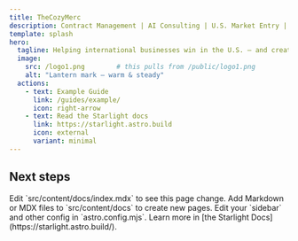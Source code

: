 ```yaml
---
title: TheCozyMerc
description: Contract Management | AI Consulting | U.S. Market Entry | Marketing Funnels
template: splash
hero:
  tagline: Helping international businesses win in the U.S. — and creating global pathways for American startups and investors to expand abroad with GTM strategy, contract expertise, AI solutions, and high-converting marketing funnels.
  image:
    src: /logo1.png        # this pulls from /public/logo1.png
    alt: "Lantern mark — warm & steady"
  actions:
    - text: Example Guide
      link: /guides/example/
      icon: right-arrow
    - text: Read the Starlight docs
      link: https://starlight.astro.build
      icon: external
      variant: minimal
---
```



## Next steps

<CardGrid stagger>
	<Card title="Update content" icon="pencil">
		Edit `src/content/docs/index.mdx` to see this page change.
	</Card>
	<Card title="Add new content" icon="add-document">
		Add Markdown or MDX files to `src/content/docs` to create new pages.
	</Card>
	<Card title="Configure your site" icon="setting">
		Edit your `sidebar` and other config in `astro.config.mjs`.
	</Card>
	<Card title="Read the docs" icon="open-book">
		Learn more in [the Starlight Docs](https://starlight.astro.build/).
	</Card>
</CardGrid>
